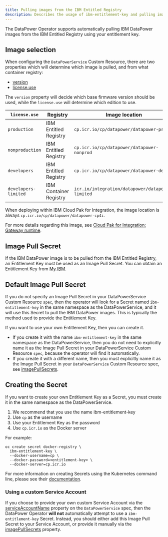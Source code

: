 ```yaml
---
title: Pulling images from the IBM Entitled Registry
description: Describes the usage of ibm-entitlement-key and pulling images from the IBM Entitled Registry
---
```


<PageDescription>

The DataPower Operator supports automatically pulling IBM DataPower images from the IBM Entitled Registry using your entitlement key.

</PageDescription>

## Image selection

When configuring the `DataPowerService` Custom Resource, there are two properties which will determine which image is pulled, and from what container registry:

- [version](/apis/datapowerservice/spec#version)
- [license.use](/apis/datapowerservice/spec#license)

The `version` property will decide which base firmware version should be used, while the `license.use` will determine which edition to use.

|`license.use`       |Registry              |Image location                                  |
|--------------------|----------------------|------------------------------------------------|
|`production`        |IBM Entitled Registry |`cp.icr.io/cp/datapower/datapower-prod`         |
|`nonproduction`     |IBM Entitled Registry |`cp.icr.io/cp/datapower/datapower-nonprod`      |
|`developers`        |IBM Entitled Registry |`cp.icr.io/cp/datapower/datapower-deved`        |
|`developers-limited`|IBM Container Registry|`icr.io/integration/datapower/datapower-limited`|

<InlineNotification>

When deploying within IBM Cloud Pak for Integration, the image location is always `cp.icr.io/cp/datapower/datapower-cp4i`.

For more details regarding this image, see [Cloud Pak for Integration: Gateway runtime](https://www.ibm.com/support/knowledgecenter/SS9H2Y_10.0/com.ibm.dp.doc/icp4i.html).

</InlineNotification>

## Image Pull Secret

If the IBM DataPower image is to be pulled from the IBM Entitled Registry, an Entitlement Key must be used as an Image Pull Secret. You can obtain an Entitlement Key from [My IBM](https://myibm.ibm.com/products-services/containerlibrary).

## Default Image Pull Secret

If you do not specify an Image Pull Secret in your DataPowerService Custom Resource `spec`, then the operator will look for a Secret named `ibm-entitlement-key` in the same namespace as the DataPowerService, and it will use this Secret to pull the IBM DataPower images. This is typically the method used to provide the Entitlement Key.

If you want to use your own Entitlement Key, then you can create it.

- If you create it with the name `ibm-entitlement-key` in the same namespace as the DataPowerService, then you do not need to explicitly name it as the Image Pull Secret in your DataPowerService Custom Resource `spec`, because the operator will find it automatically.
- If you create it with a different name, then you must explicitly name it as the Image Pull Secret in your `DataPowerService` Custom Resource spec, see [imagePullSecrets](/apis/datapowerservice/v1beta3#imagepullsecrets).

## Creating the Secret

If you want to create your own Entitlement Key as a Secret, you must create it in the same namespace as the DataPowerService.

1. We recommend that you use the name ibm-entitlement-key
2. Use `cp` as the username
3. Use your Entitlement Key as the password
4. Use `cp.icr.io` as the Docker server

For example:

```
oc create secret docker-registry \
  ibm-entitlement-key \
  --docker-username=cp \
  --docker-password=<entitlement-key> \
  --docker-server=cp.icr.io
```

For more information on creating Secrets using the Kubernetes command line, please see their [documentation](https://kubernetes.io/docs/tasks/configure-pod-container/pull-image-private-registry/#create-a-secret-by-providing-credentials-on-the-command-line).

### Using a custom Service Account

If you choose to provide your own custom Service Account via the [serviceAccountName](/apis/datapowerservice/spec#serviceaccountname) property on the `DataPowerService` spec, then the DataPower Operator **will not** automatically attempt to use a `ibm-entitlement-key` Secret. Instead, you should either add this Image Pull Secret to your Service Account, or provide it manually via the [imagePullSecrets](/apis/datapowerservice/spec#imagepullsecrets) property.
